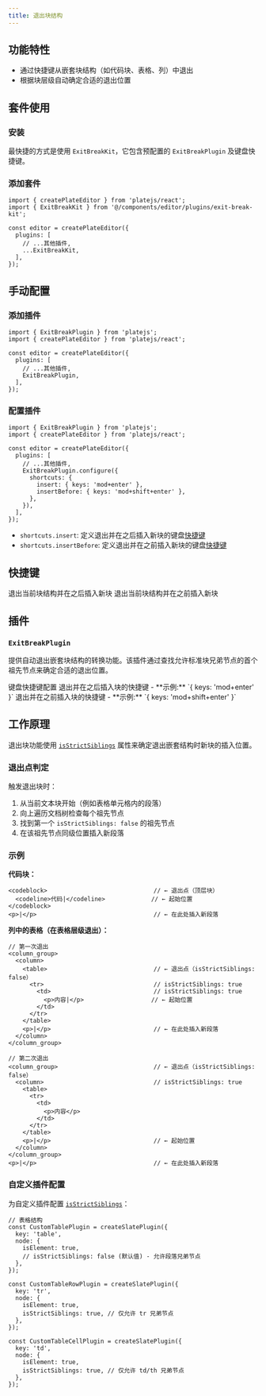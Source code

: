 ```yaml
---
title: 退出块结构
---
```


<ComponentPreview name="exit-break-demo" />

<PackageInfo>

## 功能特性

- 通过快捷键从嵌套块结构（如代码块、表格、列）中退出
- 根据块层级自动确定合适的退出位置

</PackageInfo>

## 套件使用

<Steps>

### 安装

最快捷的方式是使用 `ExitBreakKit`，它包含预配置的 `ExitBreakPlugin` 及键盘快捷键。

<ComponentSource name="exit-break-kit" />

### 添加套件

```tsx
import { createPlateEditor } from 'platejs/react';
import { ExitBreakKit } from '@/components/editor/plugins/exit-break-kit';

const editor = createPlateEditor({
  plugins: [
    // ...其他插件,
    ...ExitBreakKit,
  ],
});
```

</Steps>

## 手动配置

<Steps>

### 添加插件

```tsx
import { ExitBreakPlugin } from 'platejs';
import { createPlateEditor } from 'platejs/react';

const editor = createPlateEditor({
  plugins: [
    // ...其他插件,
    ExitBreakPlugin,
  ],
});
```

### 配置插件

```tsx
import { ExitBreakPlugin } from 'platejs';
import { createPlateEditor } from 'platejs/react';

const editor = createPlateEditor({
  plugins: [
    // ...其他插件,
    ExitBreakPlugin.configure({
      shortcuts: {
        insert: { keys: 'mod+enter' },
        insertBefore: { keys: 'mod+shift+enter' },
      },
    }),
  ],
});
```

- `shortcuts.insert`: 定义退出并在之后插入新块的键盘[快捷键](/docs/plugin-shortcuts)
- `shortcuts.insertBefore`: 定义退出并在之前插入新块的键盘[快捷键](/docs/plugin-shortcuts)

</Steps>

## 快捷键

<KeyTable>
  <KeyTableItem hotkey="Cmd + Enter">
    退出当前块结构并在之后插入新块
  </KeyTableItem>
  <KeyTableItem hotkey="Cmd + Shift + Enter">
    退出当前块结构并在之前插入新块
  </KeyTableItem>
</KeyTable>

## 插件

### `ExitBreakPlugin`

提供自动退出嵌套块结构的转换功能。该插件通过查找允许标准块兄弟节点的首个祖先节点来确定合适的退出位置。

<API name="ExitBreakPlugin">
<APIOptions>
  <APIItem name="shortcuts" type="object" optional>
    键盘快捷键配置
    <APISubList>
      <APISubListItem parent="shortcuts" name="insert" type="Shortcut" optional>
        退出并在之后插入块的快捷键
        - **示例:** `{ keys: 'mod+enter' }`
      </APISubListItem>
      <APISubListItem parent="shortcuts" name="insertBefore" type="Shortcut" optional>
        退出并在之前插入块的快捷键
        - **示例:** `{ keys: 'mod+shift+enter' }`
      </APISubListItem>
    </APISubList>
  </APIItem>
</APIOptions>
</API>

## 工作原理

退出块功能使用 [`isStrictSiblings`](/docs/api/core/plate-plugin#isstrictsiblings) 属性来确定退出嵌套结构时新块的插入位置。

### 退出点判定

触发退出块时：

1. 从当前文本块开始（例如表格单元格内的段落）
2. 向上遍历文档树检查每个祖先节点
3. 找到第一个 `isStrictSiblings: false` 的祖先节点
4. 在该祖先节点同级位置插入新段落

### 示例

**代码块：**
```tsx
<codeblock>                              // ← 退出点（顶层块）
  <codeline>代码|</codeline>             // ← 起始位置
</codeblock>
<p>|</p>                                 // ← 在此处插入新段落
```

**列中的表格（在表格层级退出）：**
```tsx
// 第一次退出
<column_group>                           
  <column>                               
    <table>                              // ← 退出点（isStrictSiblings: false）
      <tr>                               // isStrictSiblings: true
        <td>                             // isStrictSiblings: true
          <p>内容|</p>                   // ← 起始位置
        </td>
      </tr>
    </table>
    <p>|</p>                             // ← 在此处插入新段落
  </column>
</column_group>

// 第二次退出
<column_group>                           // ← 退出点（isStrictSiblings: false）
  <column>                               // isStrictSiblings: true
    <table>                              
      <tr>                               
        <td>                             
          <p>内容</p>
        </td>
      </tr>
    </table>
    <p>|</p>                             // ← 起始位置
  </column>
</column_group>
<p>|</p>                                 // ← 在此处插入新段落
```

### 自定义插件配置

为自定义插件配置 [`isStrictSiblings`](/docs/api/core/plate-plugin#isstrictsiblings)：

```tsx
// 表格结构
const CustomTablePlugin = createSlatePlugin({
  key: 'table',
  node: {
    isElement: true,
    // isStrictSiblings: false (默认值) - 允许段落兄弟节点
  },
});

const CustomTableRowPlugin = createSlatePlugin({
  key: 'tr',
  node: {
    isElement: true,
    isStrictSiblings: true, // 仅允许 tr 兄弟节点
  },
});

const CustomTableCellPlugin = createSlatePlugin({
  key: 'td',
  node: {
    isElement: true,
    isStrictSiblings: true, // 仅允许 td/th 兄弟节点
  },
});
```